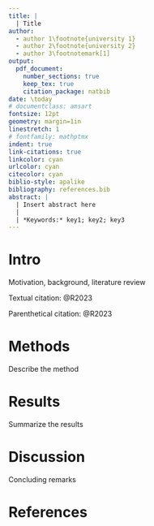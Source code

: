 ```yaml
---
title: |
  | Title
author:
  - author 1\footnote{university 1}
  - author 2\footnote{university 2}
  - author 3\footnotemark[1]
output:
  pdf_document: 
    number_sections: true
    keep_tex: true
    citation_package: natbib
date: \today
# documentclass: amsart
fontsize: 12pt
geometry: margin=1in
linestretch: 1
# fontfamily: mathptmx
indent: true
link-citations: true
linkcolor: cyan
urlcolor: cyan
citecolor: cyan
biblio-style: apalike
bibliography: references.bib
abstract: |
  | Insert abstract here
  |
  | *Keywords:* key1; key2; key3
---
```


\newpage

# Intro

Motivation, background, literature review

Textual citation: @R2023

Parenthetical citation: @R2023

# Methods

Describe the method

# Results

Summarize the results

# Discussion

Concluding remarks

# References
